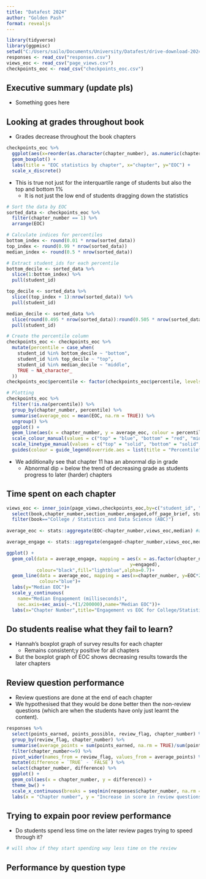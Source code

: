 ```yaml
---
title: "Datafest 2024"
author: "Golden Pash"
format: revealjs
---
```


```r
library(tidyverse)
library(ggpmisc)
setwd("C:/Users/sailo/Documents/University/Datafest/drive-download-20240419T003834Z-001/full_03_04")
responses <- read_csv("responses.csv")
views_eoc <- read_csv("page_views.csv")
checkpoints_eoc <- read_csv("checkpoints_eoc.csv")
```

## Executive summary (update pls)

- Something goes here

## Looking at grades throughout book

- Grades decrease throughout the book chapters

```r
checkpoints_eoc %>%
  ggplot(aes(x=reorder(as.character(chapter_number), as.numeric(chapter_number)), y=EOC)) +
  geom_boxplot() +
  labs(title = "EOC statistics by chapter", x="chapter", y="EOC") +
  scale_x_discrete()
```

- This is true not just for the interquartile range of students but also the top and bottom 1%
  - It is not just the low end of students dragging down the statistics
  
```r
# Sort the data by EOC
sorted_data <- checkpoints_eoc %>% 
  filter(chapter_number == 1) %>% 
  arrange(EOC)

# Calculate indices for percentiles
bottom_index <- round(0.01 * nrow(sorted_data))
top_index <- round(0.99 * nrow(sorted_data))
median_index <- round(0.5 * nrow(sorted_data))

# Extract student_ids for each percentile
bottom_decile <- sorted_data %>% 
  slice(1:bottom_index) %>%
  pull(student_id)

top_decile <- sorted_data %>% 
  slice((top_index + 1):nrow(sorted_data)) %>%
  pull(student_id)

median_decile <- sorted_data %>% 
  slice(round(0.495 * nrow(sorted_data)):round(0.505 * nrow(sorted_data))) %>%
  pull(student_id)

# Create the percentile column
checkpoints_eoc <- checkpoints_eoc %>% 
  mutate(percentile = case_when(
    student_id %in% bottom_decile ~ "bottom",
    student_id %in% top_decile ~ "top",
    student_id %in% median_decile ~ "middle",
    TRUE ~ NA_character_
  )) 
checkpoints_eoc$percentile <- factor(checkpoints_eoc$percentile, levels = c("top", "middle", "bottom"))

# Plotting
checkpoints_eoc %>% 
  filter(!is.na(percentile)) %>% 
  group_by(chapter_number, percentile) %>% 
  summarise(average_eoc = mean(EOC, na.rm = TRUE)) %>% 
  ungroup() %>% 
  ggplot() +
  geom_line(aes(x = chapter_number, y = average_eoc, colour = percentile, linetype = percentile)) +
  scale_colour_manual(values = c("top" = "blue", "bottom" = "red", "middle" = "black")) +
  scale_linetype_manual(values = c("top" = "solid", "bottom" = "solid", "middle" = "dashed")) +
  guides(colour = guide_legend(override.aes = list(title = "Percentile")))
```

- We additionally see that chapter 11 has an abnormal dip in grade
  - Abnormal dip = below the trend of decreasing grade as students progress to later (harder) chapters
  
## Time spent on each chapter

```r
views_eoc <- inner_join(page_views,checkpoints_eoc,by=c("student_id", "chapter_number", "book")) %>% 
  select(book,chapter_number,section_number,engaged,off_page_brief, student_id,EOC) %>% 
  filter(book=="College / Statistics and Data Science (ABC)") 
  
average_eoc <- stats::aggregate(EOC~chapter_number,views_eoc,median) #average EOC

average_engage <- stats::aggregate(engaged~chapter_number,views_eoc,median)

ggplot() +
  geom_col(data = average_engage, mapping = aes(x = as.factor(chapter_number), 
                                             y=engaged),
           colour="black",fill="lightblue",alpha=0.7)+
  geom_line(data = average_eoc, mapping = aes(x=chapter_number, y=EOC*200000),
            colour="blue")+
  labs(y="Median EOC")+
  scale_y_continuous(
    name="Median Engagement (milliseconds)",
    sec.axis=sec_axis(~.*(1/200000),name="Median EOC"))+
  labs(x="Chapter Number",title="Engagement vs EOC for College/Statistics and Data Science (ABC)")

```

## Do students realise what they fail to learn?

- Hannah's boxplot graph of survey results for each chapter
  - Remains consistent;y positive for all chapters
- But the boxplot graph of EOC shows decreasing results towards the later chapters

## Review question performance

- Review questions are done at the end of each chapter
- We hypothesised that they would be done better then the non-review questions (which are when the students have only just learnt the content).
```r
responses %>%
  select(points_earned, points_possible, review_flag, chapter_number) %>% 
  group_by(review_flag, chapter_number) %>% 
  summarise(average_points = sum(points_earned, na.rm = TRUE)/sum(points_possible, na.rm = TRUE)) %>%
  filter(chapter_number<=9) %>% 
  pivot_wider(names_from = review_flag, values_from = average_points) %>% 
  mutate(difference = `TRUE` - `FALSE`) %>% 
  select(chapter_number, difference) %>% 
  ggplot() +
  geom_col(aes(x = chapter_number, y = difference)) +
  theme_bw() +
  scale_x_continuous(breaks = seq(min(responses$chapter_number, na.rm = TRUE), max(responses$chapter_number, na.rm = TRUE), by = 1)) +
  labs(x = "Chapter number", y = "Increase in score in review questions (%)")
```

## Trying to expain poor review performance

- Do students spend less time on the later review pages trying to speed through it?

```r
# will show if they start spending way less time on the review
```


## Performance by question type

```r

```
